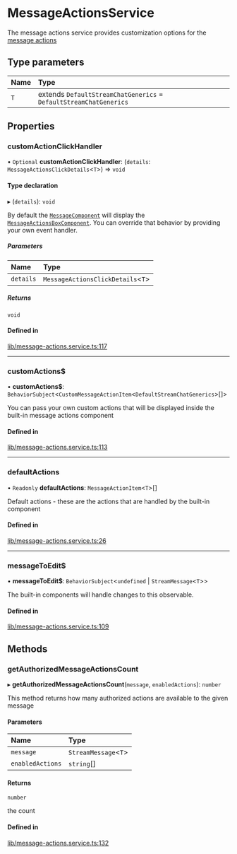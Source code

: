 # MessageActionsService

The message actions service provides customization options for the [message actions](../../components/MessageActionsBoxComponent)

## Type parameters

| Name | Type |
| :------ | :------ |
| `T` | extends `DefaultStreamChatGenerics` = `DefaultStreamChatGenerics` |

## Properties

### customActionClickHandler

• `Optional` **customActionClickHandler**: (`details`: `MessageActionsClickDetails`<`T`\>) => `void`

#### Type declaration

▸ (`details`): `void`

By default the [`MessageComponent`](../../components/MessageComponent) will display the [`MessageActionsBoxComponent`](../../components/MessageActionsBoxComponent). You can override that behavior by providing your own event handler.

##### Parameters

| Name | Type |
| :------ | :------ |
| `details` | `MessageActionsClickDetails`<`T`\> |

##### Returns

`void`

#### Defined in

[lib/message-actions.service.ts:117](https://github.com/GetStream/stream-chat-angular/blob/2952540/projects/stream-chat-angular/src/lib/message-actions.service.ts#L117)

___

### customActions$

• **customActions$**: `BehaviorSubject`<`CustomMessageActionItem`<`DefaultStreamChatGenerics`\>[]\>

You can pass your own custom actions that will be displayed inside the built-in message actions component

#### Defined in

[lib/message-actions.service.ts:113](https://github.com/GetStream/stream-chat-angular/blob/2952540/projects/stream-chat-angular/src/lib/message-actions.service.ts#L113)

___

### defaultActions

• `Readonly` **defaultActions**: `MessageActionItem`<`T`\>[]

Default actions - these are the actions that are handled by the built-in component

#### Defined in

[lib/message-actions.service.ts:26](https://github.com/GetStream/stream-chat-angular/blob/2952540/projects/stream-chat-angular/src/lib/message-actions.service.ts#L26)

___

### messageToEdit$

• **messageToEdit$**: `BehaviorSubject`<`undefined` \| `StreamMessage`<`T`\>\>

The built-in components will handle changes to this observable.

#### Defined in

[lib/message-actions.service.ts:109](https://github.com/GetStream/stream-chat-angular/blob/2952540/projects/stream-chat-angular/src/lib/message-actions.service.ts#L109)

## Methods

### getAuthorizedMessageActionsCount

▸ **getAuthorizedMessageActionsCount**(`message`, `enabledActions`): `number`

This method returns how many authorized actions are available to the given message

#### Parameters

| Name | Type |
| :------ | :------ |
| `message` | `StreamMessage`<`T`\> |
| `enabledActions` | `string`[] |

#### Returns

`number`

the count

#### Defined in

[lib/message-actions.service.ts:132](https://github.com/GetStream/stream-chat-angular/blob/2952540/projects/stream-chat-angular/src/lib/message-actions.service.ts#L132)
